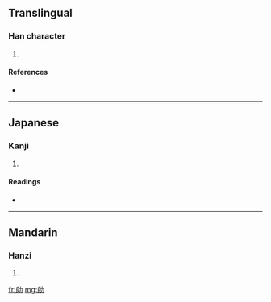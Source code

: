 ==Translingual==

===Han character===
{{Han char|rn=19|rad=力|as=07|sn=9|four=|canj=戈戈大尸 (IIKS), 戈女大尸 (IVKS)}}

# {{defn|Han|sort=力07}}

====References====
* {{Han ref|kx=0147.340|dkj=02359|dj=0332.140|hdz=10372.050|uh=52C6|ud=21190}}

----

==Japanese==

===Kanji===
{{ja-kanji|grade=|rs=力07}}

# {{defn|Japanese|sort=力07}}

====Readings====
* {{ja-readings|on=[[ろう]] (rō)|kun=[[つとい]] (tsutoi)}}

----

==Mandarin==

===Hanzi===
{{cmn-hanzi|pin=[[láng]] ([[lang2]])|wg=lang<sup>2</sup>}}

# {{defn|Mandarin|sort=力07}}

[[fr:勆]]
[[mg:勆]]